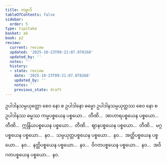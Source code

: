 ```yaml
---
title: ကမ္မာဒိ
tableOfContents: false
sidebar:
  order: 5
type: tipitaka
basket: ab
book: p2
review:
  current: review
  updated: '2025-10-23T09:21:07.078168'
  updated_by: ''
  notes: ''
  history:
  - state: review
    date: '2025-10-23T09:21:07.078168'
    updated_by: ''
    notes: ''
    previous_state: draft
---
```



<ReviewStatus review={frontmatter.review} showDetails={true} />

<HypothesisAnnotation frontmatter={frontmatter} />

<DynamicBreadcrumb />

<Division number="110" book="p2" e="ch" v="38" p="411">

<Paragraph number="3792" book="p2">
ဥပါဒါနသမ္ပယုတ္တော စေဝ နော စ ဥပါဒါနော ဓမ္မော ဥပါဒါနသမ္ပယုတ္တဿ စေဝ နော စ ဥပါဒါနဿ ဓမ္မဿ ကမ္မပစ္စယေန ပစ္စယော…  တီဏိ…  အာဟာရပစ္စယေန ပစ္စယော…  တီဏိ…  ဣန္ဒြိယပစ္စယေန ပစ္စယော…  တီဏိ…  ဈာနပစ္စယေန ပစ္စယော…  တီဏိ…  မဂ္ဂပစ္စယေန ပစ္စယော…  နဝ…  သမ္ပယုတ္တပစ္စယေန ပစ္စယော…  နဝ…  အတ္ထိပစ္စယေန ပစ္စယော…  နဝ…  နတ္ထိပစ္စယေန ပစ္စယော…  နဝ…  ဝိဂတပစ္စယေန ပစ္စယော…  နဝ…  အဝိဂတပစ္စယေန ပစ္စယော…  နဝ.
</Paragraph>
</Division>